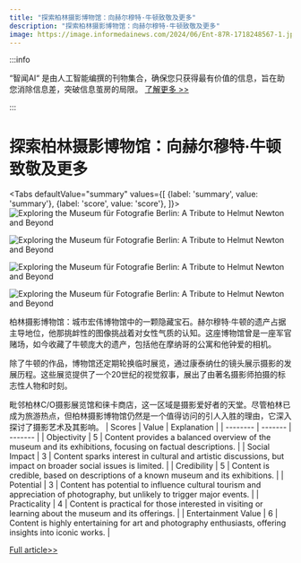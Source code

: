 ```yaml
---
title: "探索柏林摄影博物馆：向赫尔穆特·牛顿致敬及更多"
description: "探索柏林摄影博物馆：向赫尔穆特·牛顿致敬及更多"
image: https://image.informedainews.com/2024/06/Ent-87R-1718248567-1.jpg
---
```



:::info

“智闻AI“ 是由人工智能编撰的刊物集合，确保您只获得最有价值的信息，旨在助您消除信息差，突破信息茧房的局限。  [了解更多 >>](/zh-Hans/docs/guides)

:::

# 探索柏林摄影博物馆：向赫尔穆特·牛顿致敬及更多


<Tabs
	defaultValue="summary"
	values={[
	{label: 'summary', value: 'summary'},
	{label: 'score', value: 'score'},
]}>
<TabItem value="summary">
<img
  src="https://image.informedainews.com/2024/06/Ent-87R-1718248567-1.jpg"
  alt="Exploring the Museum für Fotografie Berlin: A Tribute to Helmut Newton and Beyond"
/>

<img
  src="https://image.informedainews.com/2024/06/Ent-mmW-1718248567-2.jpg"
  alt="Exploring the Museum für Fotografie Berlin: A Tribute to Helmut Newton and Beyond"
/>

<img
  src="https://image.informedainews.com/2024/06/Ent-sIr-1718248567-3.jpg"
  alt="Exploring the Museum für Fotografie Berlin: A Tribute to Helmut Newton and Beyond"
/>

<img
  src="https://image.informedainews.com/2024/06/Ent-Mcc-1718248567-4.jpg"
  alt="Exploring the Museum für Fotografie Berlin: A Tribute to Helmut Newton and Beyond"
/>



柏林摄影博物馆：城市宏伟博物馆中的一颗隐藏宝石。赫尔穆特·牛顿的遗产占据主导地位，他那挑衅性的图像挑战着对女性气质的认知。这座博物馆曾是一座军官赌场，如今收藏了牛顿庞大的遗产，包括他在摩纳哥的公寓和他钟爱的相机。

除了牛顿的作品，博物馆还定期轮换临时展览，通过康泰纳仕的镜头展示摄影的发展历程。这些展览提供了一个20世纪的视觉叙事，展出了由著名摄影师拍摄的标志性人物和时刻。

毗邻柏林C/O摄影展览馆和徕卡商店，这一区域是摄影爱好者的天堂。尽管柏林已成为旅游热点，但柏林摄影博物馆仍然是一个值得访问的引人入胜的理由，它深入探讨了摄影艺术及其影响。
</TabItem>
<TabItem value="score">
	| Scores     | Value   | Explanation |
	| -------- | ------- | ------- |
	| Objectivity  | 5    | Content provides a balanced overview of the museum and its exhibitions, focusing on factual descriptions.    |
	| Social Impact | 3     | Content sparks interest in cultural and artistic discussions, but impact on broader social issues is limited.    |
	| Credibility    | 5    | Content is credible, based on descriptions of a known museum and its exhibitions.    |
	| Potential    | 3    | Content has potential to influence cultural tourism and appreciation of photography, but unlikely to trigger major events.    |
	| Practicality    | 4    | Content is practical for those interested in visiting or learning about the museum and its offerings.    |
	| Entertainment Value    | 6    | Content is highly entertaining for art and photography enthusiasts, offering insights into iconic works.    |
</TabItem>
</Tabs>

[Full article>>](https://www.macfilos.com/2024/06/12/the-museum-fur-fotografie-berlin-helmut-newton-and-beyond/)
